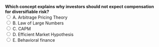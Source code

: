 ::: {.question-block}
<form onsubmit="event.preventDefault(); checkAnswer('module2_mcq_q38')" data-correct-answer="C">
<strong style="display: block;">Which concept explains why investors should not expect compensation for diversifiable risk?</strong>
<label><input type="radio" name="module2_mcq_q38" value="A"> A. Arbitrage Pricing Theory</label><br>
<label><input type="radio" name="module2_mcq_q38" value="B"> B. Law of Large Numbers</label><br>
<label><input type="radio" name="module2_mcq_q38" value="C"> C. CAPM</label><br>
<label><input type="radio" name="module2_mcq_q38" value="D"> D. Efficient Market Hypothesis</label><br>
<label><input type="radio" name="module2_mcq_q38" value="E"> E. Behavioral finance</label><br>
</form>
<div id="feedback-module2_mcq_q38" class="feedback" data-status="" style="display:none;">
✅ Correct: C. CAPM assumes only systematic risk is priced.
</div>
:::
